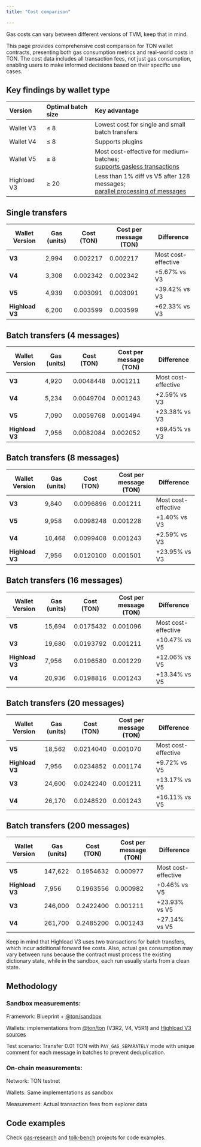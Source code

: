 ```yaml
---
title: "Cost comparison"

---
```



<Aside
  type="caution"
>
  Gas costs can vary between different versions of TVM, keep that in mind.
</Aside>

This page provides comprehensive cost comparison for TON wallet contracts, presenting both gas consumption metrics and real-world costs in TON. The cost data includes all transaction fees, not just gas consumption, enabling users to make informed decisions based on their specific use cases.

## Key findings by wallet type

| Version     | Optimal batch size | Key advantage                                                                                                                                       |
| :---------- | :----------------- | :-------------------------------------------------------------------------------------------------------------------------------------------------- |
| Wallet V3   | ≤ 8                | Lowest cost for single and small batch transfers                                                                                                    |
| Wallet V4   | ≤ 8                | Supports plugins                                                                                                                                    |
| Wallet V5   | ≥ 8                | Most cost-effective for medium+ batches; <br /> [supports gasless transactions](/standard/wallets/v5#gasless-transactions)                          |
| Highload V3 | ≥ 20               | Less than 1% diff vs V5 after 128 messages; <br /> [parallel processing of messages](/standard/wallets/highload/overview#what-makes-them-different) |

## Single transfers

| Wallet Version  | Gas (units) | Cost (TON) | Cost per message (TON) | Difference          |
| --------------- | ----------- | ---------- | ---------------------- | ------------------- |
| **V3**          | 2,994       | 0.002217   | 0.002217               | Most cost-effective |
| **V4**          | 3,308       | 0.002342   | 0.002342               | +5.67% vs V3        |
| **V5**          | 4,939       | 0.003091   | 0.003091               | +39.42% vs V3       |
| **Highload V3** | 6,200       | 0.003599   | 0.003599               | +62.33% vs V3       |

## Batch transfers (4 messages)

| Wallet Version  | Gas (units) | Cost (TON) | Cost per message (TON) | Difference          |
| --------------- | ----------- | ---------- | ---------------------- | ------------------- |
| **V3**          | 4,920       | 0.0048448  | 0.001211               | Most cost-effective |
| **V4**          | 5,234       | 0.0049704  | 0.001243               | +2.59% vs V3        |
| **V5**          | 7,090       | 0.0059768  | 0.001494               | +23.38% vs V3       |
| **Highload V3** | 7,956       | 0.0082084  | 0.002052               | +69.45% vs V3       |

## Batch transfers (8 messages)

| Wallet Version  | Gas (units) | Cost (TON) | Cost per message (TON) | Difference          |
| --------------- | ----------- | ---------- | ---------------------- | ------------------- |
| **V3**          | 9,840       | 0.0096896  | 0.001211               | Most cost-effective |
| **V5**          | 9,958       | 0.0098248  | 0.001228               | +1.40% vs V3        |
| **V4**          | 10,468      | 0.0099408  | 0.001243               | +2.59% vs V3        |
| **Highload V3** | 7,956       | 0.0120100  | 0.001501               | +23.95% vs V3       |

## Batch transfers (16 messages)

| Wallet Version  | Gas (units) | Cost (TON) | Cost per message (TON) | Difference          |
| --------------- | ----------- | ---------- | ---------------------- | ------------------- |
| **V5**          | 15,694      | 0.0175432  | 0.001096               | Most cost-effective |
| **V3**          | 19,680      | 0.0193792  | 0.001211               | +10.47% vs V5       |
| **Highload V3** | 7,956       | 0.0196580  | 0.001229               | +12.06% vs V5       |
| **V4**          | 20,936      | 0.0198816  | 0.001243               | +13.34% vs V5       |

## Batch transfers (20 messages)

| Wallet Version  | Gas (units) | Cost (TON) | Cost per message (TON) | Difference          |
| --------------- | ----------- | ---------- | ---------------------- | ------------------- |
| **V5**          | 18,562      | 0.0214040  | 0.001070               | Most cost-effective |
| **Highload V3** | 7,956       | 0.0234852  | 0.001174               | +9.72% vs V5        |
| **V3**          | 24,600      | 0.0242240  | 0.001211               | +13.17% vs V5       |
| **V4**          | 26,170      | 0.0248520  | 0.001243               | +16.11% vs V5       |

## Batch transfers (200 messages)

| Wallet Version  | Gas (units) | Cost (TON) | Cost per message (TON) | Difference          |
| --------------- | ----------- | ---------- | ---------------------- | ------------------- |
| **V5**          | 147,622     | 0.1954632  | 0.000977               | Most cost-effective |
| **Highload V3** | 7,956       | 0.1963556  | 0.000982               | +0.46% vs V5        |
| **V3**          | 246,000     | 0.2422400  | 0.001211               | +23.93% vs V5       |
| **V4**          | 261,700     | 0.2485200  | 0.001243               | +27.14% vs V5       |

<Aside>
  Keep in mind that Highload V3 uses two transactions for batch transfers, which incur additional forward fee costs.
  Also, actual gas consumption may vary between runs because the contract must process the existing dictionary state, while in the sandbox, each run usually starts from a clean state.
</Aside>

## Methodology

### Sandbox measurements:

Framework: Blueprint + [@ton/sandbox](/ecosystem/blueprint/testing/overview)

Wallets: implementations from [@ton/ton](https://github.com/ton-org/ton) (V3R2, V4, V5R1) and [Highload V3 sources](https://github.com/ton-blockchain/highload-wallet-contract-v3)

Test scenario: Transfer 0.01 TON with `PAY_GAS_SEPARATELY` mode with unique comment for each message in batches to prevent deduplication.

### On-chain measurements:

Network: TON testnet

Wallets: Same implementations as sandbox

Measurement: Actual transaction fees from explorer data

## Code examples

Check [gas-research](https://github.com/memearchivarius/gas-research) and [tolk-bench](https://github.com/ton-blockchain/tolk-bench) projects for code examples.
